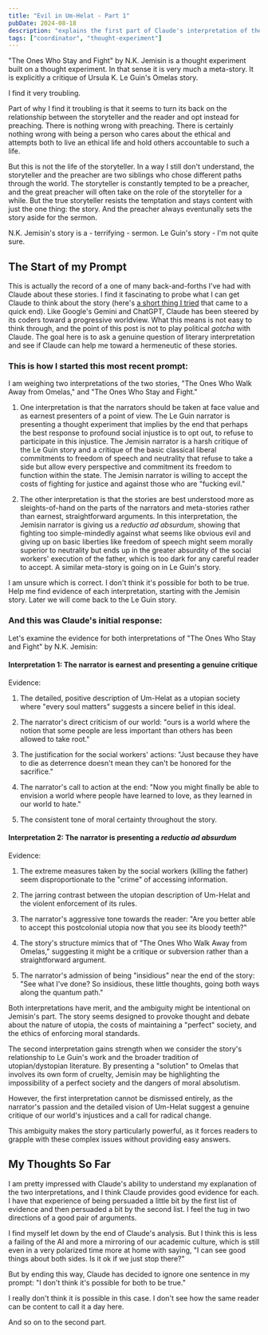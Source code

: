 ```yaml
---
title: "Evil in Um-Helat - Part 1"
pubDate: 2024-08-18
description: "explains the first part of Claude's interpretation of the story"
tags: ["coordinator", "thought-experiment"]
---
```


"The Ones Who Stay and Fight" by N.K. Jemisin is a thought experiment built on a thought experiment. In that sense it is very much a meta-story. It is explicitly a critique of Ursula K. Le Guin's Omelas story.

I find it very troubling.

Part of why I find it troubling is that it seems to turn its back on the relationship between the storyteller and the reader and opt instead for preaching. There is nothing wrong with preaching. There is certainly nothing wrong with being a person who cares about the ethical and attempts both to live an ethical life and hold others accountable to such a life.

But this is not the life of the storyteller. In a way I still don't understand, the storyteller and the preacher are two siblings who chose different paths through the world. The storyteller is constantly tempted to be a preacher, and the great preacher will often take on the role of the storyteller for a while. But the true storyteller resists the temptation and stays content with just the one thing: the story. And the preacher always eventunally sets the story aside for the sermon.

N.K. Jemisin's story is a - terrifying - sermon. Le Guin's story - I'm not quite sure.

## The Start of my Prompt

This is actually the record of a one of many back-and-forths I've had with Claude about these stories. I find it fascinating to probe what I can get Claude to think about the story (here's [a short thing I tried](https://www.buildlittleworlds.com/blog/um-helat-and-bias-in-claude) that came to a quick end). Like Google's Gemini and ChatGPT, Claude has been steered by its coders toward a progressive worldview. What this means is not easy to think through, and the point of this post is not to play political *gotcha* with Claude. The goal here is to ask a genuine question of literary interpretation and see if Claude can help me toward a hermeneutic of these stories.

### This is how I started this most recent prompt:

I am weighing two interpretations of the two stories, "The Ones Who Walk Away from Omelas," and "The Ones Who Stay and Fight."

1) One interpretation is that the narrators should be taken at face value and as earnest presenters of a point of view. The Le Guin narrator is presenting a thought experiment that implies by the end that perhaps the best response to profound social injustice is to opt out, to refuse to participate in this injustice. The Jemisin narrator is a harsh critique of the Le Guin story and a critique of the basic classical liberal commitments to freedom of speech and neutrality that refuse to take a side but allow every perspective and commitment its freedom to function within the state. The Jemisin narrator is willing to accept the costs of fighting for justice and against those who are "fucking evil."

2) The other interpretation is that the stories are best understood more as sleights-of-hand on the parts of the narrators and meta-stories rather than earnest, straightforward arguments. In this interpretation, the Jemisin narrator is giving us a *reductio ad absurdum*, showing that fighting too simple-mindedly against what seems like obvious evil and giving up on basic liberties like freedom of speech might seem morally superior to neutrality but ends up in the greater absurdity of the social workers' execution of the father, which is too dark for any careful reader to accept. A similar meta-story is going on in Le Guin's story.

I am unsure which is correct. I don't think it's possible for both to be true. Help me find evidence of each interpretation, starting with the Jemisin story. Later we will come back to the Le Guin story.


### And this was Claude's initial response:

Let's examine the evidence for both interpretations of "The Ones Who Stay and Fight" by N.K. Jemisin:

#### Interpretation 1: The narrator is earnest and presenting a genuine critique

Evidence:
1. The detailed, positive description of Um-Helat as a utopian society where "every soul matters" suggests a sincere belief in this ideal.

2. The narrator's direct criticism of our world: "ours is a world where the notion that some people are less important than others has been allowed to take root."

3. The justification for the social workers' actions: "Just because they have to die as deterrence doesn't mean they can't be honored for the sacrifice."

4. The narrator's call to action at the end: "Now you might finally be able to envision a world where people have learned to love, as they learned in our world to hate."

5. The consistent tone of moral certainty throughout the story.

#### Interpretation 2: The narrator is presenting a *reductio ad absurdum*

Evidence:
1. The extreme measures taken by the social workers (killing the father) seem disproportionate to the "crime" of accessing information.

2. The jarring contrast between the utopian description of Um-Helat and the violent enforcement of its rules.

3. The narrator's aggressive tone towards the reader: "Are you better able to accept this postcolonial utopia now that you see its bloody teeth?"

4. The story's structure mimics that of "The Ones Who Walk Away from Omelas," suggesting it might be a critique or subversion rather than a straightforward argument.

5. The narrator's admission of being "insidious" near the end of the story: "See what I've done? So insidious, these little thoughts, going both ways along the quantum path."

Both interpretations have merit, and the ambiguity might be intentional on Jemisin's part. The story seems designed to provoke thought and debate about the nature of utopia, the costs of maintaining a "perfect" society, and the ethics of enforcing moral standards.

The second interpretation gains strength when we consider the story's relationship to Le Guin's work and the broader tradition of utopian/dystopian literature. By presenting a "solution" to Omelas that involves its own form of cruelty, Jemisin may be highlighting the impossibility of a perfect society and the dangers of moral absolutism.

However, the first interpretation cannot be dismissed entirely, as the narrator's passion and the detailed vision of Um-Helat suggest a genuine critique of our world's injustices and a call for radical change.

This ambiguity makes the story particularly powerful, as it forces readers to grapple with these complex issues without providing easy answers.

## My Thoughts So Far

I am pretty impressed with Claude's ability to understand my explanation of the two interpretations, and I think Claude provides good evidence for each. I have that experience of being persuaded a little bit by the first list of evidence and then persuaded a bit by the second list. I feel the tug in two directions of a good pair of arguments.

I find myself let down by the end of Claude's analysis. But I think this is less a failing of the AI and more a mirroring of our academic culture, which is still even in a very polarized time more at home with saying, "I can see good things about both sides. Is it ok if we just stop there?"

But by ending this way, Claude has decided to ignore one sentence in my prompt: "I don't think it's possible for both to be true."

I really don't think it is possible in this case. I don't see how the same reader can be content to call it a day here.

And so on to the second part.